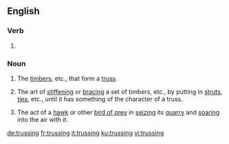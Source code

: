 ==English==

===Verb===
{{head|en|present participle}}

# {{present participle of|truss|lang=en|nocat=1}}

===Noun===
{{en-noun}}

# {{label|en|architecture|engineering}} The [[timber]]s, etc., that form a [[truss]].
#: {{rfquotek|Weale}}
# The art of [[stiffen]]ing or [[brace|bracing]] a set of timbers, etc., by putting in [[strut]]s, [[tie]]s, etc., until it has something of the character of a truss.
# {{label|en|obsolete}} The act of a [[hawk]] or other [[bird of prey]] in [[seize|seizing]] its [[quarry]] and [[soar]]ing into the air with it.

[[de:trussing]]
[[fr:trussing]]
[[it:trussing]]
[[ku:trussing]]
[[vi:trussing]]
